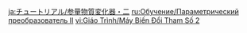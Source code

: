 {{Tutorial
|title    = Parametric Transformer (II)
|subtitle = Gadget
|type     = Adventure
|icon     = Icon Tutorial Combat.png
|about    = Parametric Transformer
|image1   = Tutorial Adventure Parametric Transformer (II).png
|text1    = During the transmutation process, you need to use {{Color|help|Elemental Attacks}} to generate enough energy for the transmutation to take place. Once the process has been completed, you can immediately collect the transformed items.
|sort     = 6023
}}

[[ja:チュートリアル/参量物質変化器・二]]
[[ru:Обучение/Параметрический преобразователь II]]
[[vi:Giáo Trình/Máy Biến Đổi Tham Số 2]]